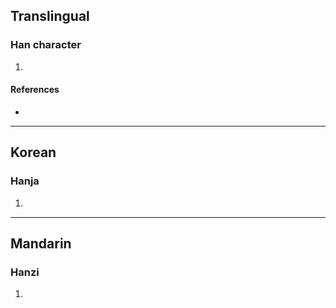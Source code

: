 {{character info/new}}
==Translingual==

===Han character===
{{Han char|rn=15|rad=冫|as=07|sn=9|four=|canj=IMDL|ids=⿰冫束}}

# {{defn|Han|sort=冫07}}

====References====
* {{Han ref|kx=0132.280|dkj=01650|dj=0296.150|hdz=10297.170|uh=51C1|ud=20929}}

----

==Korean==

===Hanja===
{{ko-hanja|hangeul=수|rv=su|mr=su}}

# {{defn|lang=ko|sort=冫07}}

----

==Mandarin==

===Hanzi===
{{cmn-hanzi|pin=[[shù]] ([[shu4]])|wg=shu<sup>4</sup>}}

# {{defn|lang=cmn|sort=冫07}}